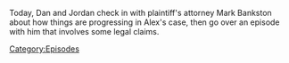 {{DEFAULTSORT:
    #_EPISODE_0681:May 8, 2022
}}{{Episode
    | title           = May 8, 2022
    | caption         = [https://knowledgefight.libsyn.com/681-may-8-2022 Listen to this episode on Libsyn]
    | episodeNumber   = 681
    | length          = 01:58:19
    | airDate         = May 16, 2022
    | coverageDate    = May 8, 2022
    | previousEpisode = [[680: July 31-August 1, 2003]]
    | nextEpisode     = [[682: May 15, 2022]]
}}

{{Stub}}

Today, Dan and Jordan check in with plaintiff's attorney Mark Bankston about how things are progressing in Alex's case, then go over an episode with him that involves some legal claims.

[[Category:Episodes]]
